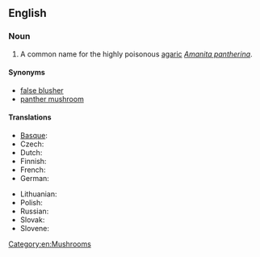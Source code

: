 ==English==
{{wikipedia|Amanita pantherina}}

===Noun===
{{en-noun|head=[[panther]] [[cap]]}}

# A common name for the highly poisonous [[agaric]] ''[[Amanita pantherina]]''.

====Synonyms====
* [[false blusher]]
* [[panther mushroom]]

====Translations====
{{trans-top|''Amanita pantherina''}}
* [[Basque]]: {{t|eu|lanperna txar}}
* Czech: {{t|cs|muchomůrka tygrovaná}}
* Dutch: {{t|nl|panteramaniet}}
* Finnish: {{t|fi|pantterikärpässieni}}
* French: {{t+|fr|amanite panthère}}
* German: {{t+|de|Pantherpilz}}
{{trans-mid}}
* Lithuanian: {{t|lt|margoji musmirė}}
* Polish: {{t+|pl|muchomor plamisty}}
* Russian: {{t|ru|мухомор пантерный|m|sc=Cyrl}}
* Slovak: {{t|sk|muchotrávka tigrovaná}}
* Slovene: {{t|sl|panterjeva mušnica}}
{{trans-bottom}}

[[Category:en:Mushrooms]]